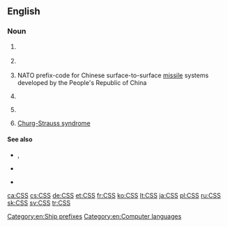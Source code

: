 ==English==
{{wikipedia|CSS (disambiguation)}}

===Noun===
{{en-noun|?}}

# {{label|en|computer|languages}} {{initialism of|w:Cascading Style Sheets|Cascading Style Sheets|lang=en}}
# {{label|en|media|DVD}} {{initialism of|w:Content Scramble System|Content Scramble System|lang=en}}
# {{label|en|military|rocketry}} NATO prefix-code for Chinese surface-to-surface [[missile]] systems developed by the People's Republic of China
# {{label|en|nautical}} {{initialism of|Canadian Survey Ship|lang=en}} {{gloss|The designation for a survey ship operated by the Canadian Hydrographic Service}}
# {{label|en|historical|nautical|military}} {{initialism of|Confederate States Ship|lang=en}} {{gloss|The designation for a commissioned warship operated by the Confederate States Navy}}
# {{lb|en|medicine}} [[Churg-Strauss syndrome]]

====See also====
* {{sense|Canada}} {{l|en|HMCS}}, {{l|en|CCGS}}
* {{sense|Confederate States of America}} {{l|en|USS}}
* {{sense|NATO}} {{l|en|SS}}

[[Category:en:Ship prefixes]]
[[Category:en:Computer languages]]

[[ca:CSS]]
[[cs:CSS]]
[[de:CSS]]
[[et:CSS]]
[[fr:CSS]]
[[ko:CSS]]
[[lt:CSS]]
[[ja:CSS]]
[[pl:CSS]]
[[ru:CSS]]
[[sk:CSS]]
[[sv:CSS]]
[[tr:CSS]]